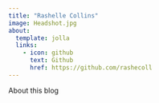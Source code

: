 ```yaml
---
title: "Rashelle Collins"
image: Headshot.jpg
about:
  template: jolla
  links:
    - icon: github
      text: Github
      href: https://github.com/rashecoll
---
```


About this blog
